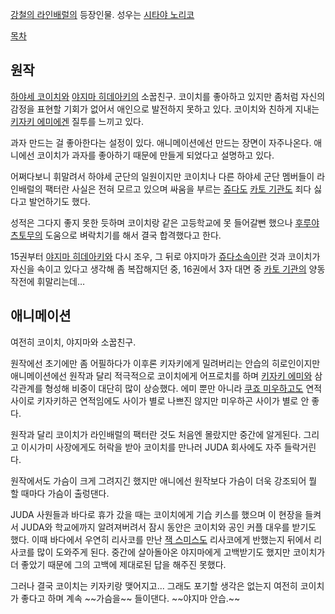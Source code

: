 [[강철의 라인배럴]]의 등장인물. 성우는 [[시타야 노리코]]

[[목차]]
== 원작 ==
[[하야세 코이치]]와 [[야지마 히데아키]]의 소꿉친구. 코이치를 좋아하고 있지만 좀처럼 자신의 감정을 표현할 기회가 없어서 애인으로 발전하지 못하고 있다. 코이치와 친하게 지내는 [[키자키 에미]]에겐 질투를 느끼고 있다.

과자 만드는 걸 좋아한다는 설정이 있다. 애니메이션에선 만드는 장면이 자주나온다. 애니에선 코이치가 과자를 좋아하기 때문에 만들게 되었다고 설명하고 있다.

어쩌다보니 휘말려서 하야세 군단의 일원이지만 코이치나 다른 하야세 군단 멤버들이 라인배럴의 팩터란 사실은 전혀 모르고 있으며 싸움을 부르는 [[쥬다]]도 [[카토 기관]]도 죄다 싫다고 발언하기도 했다.

성적은 그다지 좋지 못한 듯하며 코이치랑 같은 고등학교에 못 들어갈뻔 했으나 [[후루야 츠토무]]의 도움으로 벼락치기를 해서 결국 합격했다고 한다.

15권부터 [[야지마 히데아키]]와 다시 조우, 그 뒤로 야지마가 [[쥬다]]소속이란 것과 코이치가 자신을 속이고 있다고 생각해 좀 복잡해지던 중, 16권에서 3자 대면 중 [[카토 기관]]의 양동작전에 휘말리는데…

== 애니메이션 ==
여전히 코이치, 야지마와 소꿉친구.

원작에선 초기에만 좀 어필하다가 이후론 키자키에게 밀려버리는 안습의 히로인이지만 애니메이션에선 원작과 달리 적극적으로 코이치에게 어프로치를 하며 [[키자키 에미]]와 삼각관계를 형성해 비중이 대단히 많이 상승했다. 에미 뿐만 아니라 [[쿠죠 미우]]하고도 연적 사이로 키자키하곤 연적임에도 사이가 별로 나쁘진 않지만 미우하곤 사이가 별로 안 좋다.

원작과 달리 코이치가 라인배럴의 팩터란 것도 처음엔 몰랐지만 중간에 알게된다. 그리고 이시가미 사장에게도 허락을 받아 코이치를 만나러 JUDA 회사에도 자주 들락거린다.

원작에서도 가슴이 크게 그려지긴 했지만 애니에선 원작보다 가슴이 더욱 강조되어 뭘 할 때마다 가슴이 출렁댄다.

JUDA 사원들과 바다로 휴가 갔을 때는 코이치에게 기습 키스를 했으며 이 현장을 들켜서 JUDA와 학교에까지 알려져버려서 잠시 동안은 코이치와 공인 커플 대우를 받기도 했다. 이때 바다에서 우연히 리사코를 만난 [[잭 스미스]]도 리사코에게 반했는지 뒤에서 리사코를 많이 도와주게 된다. 중간에 살아돌아온 야지마에게 고백받기도 했지만 코이치가 더 좋았기 때문에 그의 고백에 제대로된 답을 해주진 못했다.

그러나 결국 코이치는 키자키랑 맺어지고... 그래도 포기할 생각은 없는지 여전히 코이치가 좋다고 하며 계속 ~~가슴을~~ 들이댄다. ~~야지마 안습.~~
